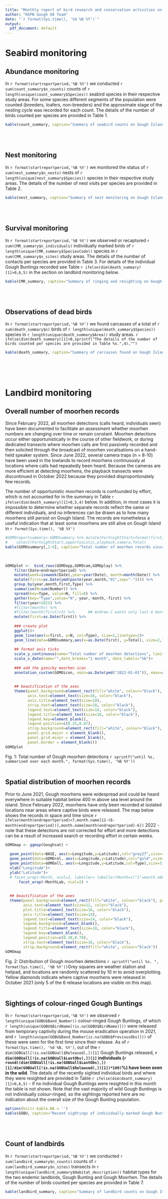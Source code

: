 ---
title: "Monthly report of bird research and conservation activities on Gough Island"
author: "RSPB Gough 68 Team"
date: "`r format(Sys.time(), '%d %B %Y')`"
output:
  pdf_document: default
---

# Seabird monitoring

## Abundance monitoring

In `r format(startreportperiod,'%B %Y')` we conducted `r sum(count_summary$n_counts)` counts of `r length(unique(count_summary$Species))` seabird species in their respective study areas. For some species different segments of the population were counted (breeders, loafers, non-breeders) and the approximate stage of the nesting cycle was recorded for each count. The details of the number of birds counted per species are provided in Table 1.
<br>

```{r  count_summary, echo=FALSE,warning=FALSE,error=FALSE,message=FALSE}
kable(count_summary, caption="Summary of seabird counts on Gough Island",col.names=  c("Species","Group counted", "Stage of nesting cycle","N study areas","N counts", "N individuals"))
```

<br>
<br>

## Nest monitoring

In `r format(startreportperiod,'%B %Y')` we monitored the status of `r sum(nest_summary$n_nests)` nests of `r length(unique(nest_summary$Species))` species in their respective study areas. The details of the number of nest visits per species are provided in Table 2.
<br>

```{r  nest_summary, echo=FALSE,warning=FALSE,error=FALSE,message=FALSE}
kable(nest_summary, caption="Summary of nest monitoring on Gough Island",col.names=  c("Species","N of nests", "N of nest visits"))
```

<br>
<br>


## Survival monitoring

In `r format(startreportperiod,'%B %Y')` we observed or recaptured `r sum(CMR_summary$n_individuals)` individually marked birds of `r length(unique(CMR_summary$SpeciesCode))` species in `r sum(CMR_summary$n_sites)` study areas. The details of the number of contacts per species are provided in Table 3. For details of the individual Gough Buntings recorded see Table `r ifelse(dim(death_summary)[1]>0,6,5)` in the section on landbird monitoring below.
<br>

```{r  CMR_summary, echo=FALSE,warning=FALSE,error=FALSE,message=FALSE}
kable(CMR_summary, caption="Summary of ringing and resighting on Gough Island",col.names=  c("Species","N of study areas", "N of individuals", "N of contacts"))
```

<br>
<br>


## Observations of dead birds


In `r format(startreportperiod,'%B %Y')` we found carcasses of a total of `r sum(death_summary$n)` birds of `r length(unique(death_summary$Species))` species in `r length(unique(death_summary$Area))` study areas. `r ifelse(dim(death_summary)[1]>0,sprintf("The details of the number of birds counted per species are provided in Table %s.",4),"")`

```{r  death_summary, eval = dim(death_summary)[1]>0, echo=FALSE,warning=FALSE,error=FALSE,message=FALSE}
kable(death_summary, caption="Summary of carcasses found on Gough Island",col.names=  c("Species","Study area", "Number of carcasses found"))
```

<br>
<br>
<br>

# Landbird monitoring


## Overall number of moorhen records

Since February 2022, all moorhen detections (calls heard, individuals seen) have been documented to facilitate an assessment whether moorhen numbers are changing over time or remain constant. Moorhen detections occur either opportunistically in the course of other fieldwork, or during dedicated transects where moorhen calls are first passively recorded and then solicited through the broadcast of moorhen vocalisations on a hand-held speaker system. Since June 2022, several camera traps (n = 8-10) have been used in the lowlands to record moorhens continuously at locations where calls had repeatedly been heard. Because the cameras are more efficient at detecting moorhens, the playback transects were discontinued in October 2022 because they provided disproportionately few records.

The number of opportunistic moorhen records is confounded by effort, which is not accounted for in the summary in Table `r ifelse(dim(death_summary)[1]>0,5,4)` below. In addition, in most cases it is impossible to determine whether separate records reflect the same or different individuals, and no inferences can be drawn as to how many moorhens still persist on Gough Island. The records are nonetheless a useful indication that at least some moorhens are still alive on Gough Island in `r format(Sys.time(), '%B %Y')` 
<br>

```{r  GOMOsummary, echo=FALSE,warning=FALSE,error=FALSE,message=FALSE}
#GOMOreportsummary<-GOMOsummary %>% mutate(FortnightStart=format(first,format="%d-%b-%y")) %>%
#    select(FortnightStart,opportunistic,playback,camera,Total)
kable(GOMOsummary[,1:6], caption="Total number of moorhen records since January 2022 recorded either opportunistically, during playback transects, or on camera traps. Records are summed over each month.",col.names=c("Month","Year","N opportunistic records","N playback responses", "N camera trap records","Total records"))
```

<br>


```{r  GOMO_plot, fig.cap = sprintf("Total number of Gough moorhen detections until %s, summarised over each month.", format(Sys.time(), '%B %Y')),echo=FALSE,warning=FALSE,error=FALSE,message=FALSE, fig.width = 10, fig.height = 6}
GOMOplot <-  bind_rows(GOMOopp,GOMOcam,GOMOplay) %>%
    filter(Date<endreportperiod) %>%
    mutate(week=isoweek(Date),year=year(Date), month=month(Date)) %>%
    mutate(first=as.Date(ymd(paste(year,month,"01",sep="-")))) %>%
    group_by(year,month,first,Type) %>%
    summarise(N=sum(Number)) %>%
    spread(key=Type, value=N, fill=0) %>%
    gather(key="Type",value="N",-year,-month,-first) %>%
    filter(year>2021) %>%
    #filter(month>) %>%
    #filter(month(first)>3) %>%      ## Andrew C wants only last 4 months
    mutate(first=as.Date(first)) %>% 
    
    ### create plot
    ggplot()+
    geom_line(aes(x=first, y=N, col=Type), size=1,linetype=2)+
    geom_line(data=GOMOsummary,aes(x=as.Date(first), y=Total), size=2,linetype=1,col="darkred")+
    
    ## format axis ticks
    scale_y_continuous(name="Total number of moorhen detections", limits=c(0,50),breaks=seq(0,50,10))+
    scale_x_date(name="",date_breaks="1 month", date_labels="%b")+
    
    ### add the gimicky moorhen icon
    annotation_custom(GOMOicon, xmin=as.Date(ymd("2022-01-01")), xmax=as.Date(ymd("2022-02-01")), ymin=40, ymax=50) +
    
    
    ## beautification of the axes
    theme(panel.background=element_rect(fill="white", colour="black"), 
          axis.text=element_text(size=16, color="black"), 
          axis.title=element_text(size=18), 
          strip.text=element_text(size=18, color="black"),
          legend.text=element_text(size=14, color="black"),
          legend.title=element_text(size=18, color="black"),
          legend.key=element_blank(),
          legend.position=c(0.25,0.87),
          strip.background=element_rect(fill="white", colour="black"), 
          panel.grid.major = element_blank(), 
          panel.grid.minor = element_blank(), 
          panel.border = element_blank())
GOMOplot
```
Fig. 1: Total number of Gough moorhen detections `r sprintf("until %s, summarised over each month.", format(Sys.time(), '%B %Y'))`
<br>
<br>


## Spatial distribution of moorhen records

Prior to June 2021, Gough moorhens were widespread and could be heard everywhere in suitable habitat below 400 m above sea level around the island. Since February 2022, moorhens have only been recorded at isolated locations near areas where captive birds were released. The map below shows the records in space and time since `r ifelse(month(endreportperiod)<7,month.name[12-(6-month(endreportperiod))],month.name[month(endreportperiod)-6])` 2022 - note that these detections are not corrected for effort and more detections can be a result of increased search or recording effort in certain weeks.
<br>

```{r  GOMO_map, fig.cap = sprintf("Distribution of Gough moorhen detections until %s. Grey squares are weather station and helipad, and locations are randomly scattered by 10 m to avoid overplotting. Yellow diamonds indicate where captive moorhens were released in October 2021 (only 5 of the 6 release locations are visible on this map).", format(Sys.time(), '%B %Y')),echo=FALSE,warning=FALSE,error=FALSE,message=FALSE, fig.width = 12, fig.height = 14}
GOMOmap <- ggmap(Goughsat) +
  
  geom_point(data=BASE, aes(x=Longitude,y=Latitude),col="grey27",size=4,pch=15) +
  geom_point(data=GOMOrel, aes(x=Longitude,y=Latitude),col="gold",size=4,pch=18) +
  geom_point(data=GOMOall, aes(x=Longitude,y=Latitude,col=Type),size=3,pch=16) +
  xlab("Longitude")+
  ylab("Latitude")+
  # facet_wrap(~Month, ncol=2, labeller= labeller(Month=c("1"=month.abb[1],"2"=month.abb[2],"3"=month.abb[3],"4"=month.abb[4],"5"=month.abb[5],"6"=month.abb[6],"7"=month.abb[7],"8"=month.abb[8],"9"=month.abb[9],"10"=month.abb[10],"11"=month.abb[11],"12"=month.abb[12]))) +
      facet_wrap(~MonthLab, ncol=2) +
    
  
  ## beautification of the axes
  theme(panel.background=element_rect(fill="white", colour="black"), panel.grid.major = element_blank(), panel.grid.minor = element_blank(),
        axis.text=element_text(size=12, color="black"),
        plot.title=element_text(size=16, color="black"),
        axis.title=element_text(size=14), 
        legend.text=element_text(size=14, color="black"),
        legend.background=element_blank(),
        legend.title=element_text(size=18, color="black"),
        legend.key=element_blank(),
        legend.position=c(0.38,0.78),
        strip.text=element_text(size=16, color="black"), 
        strip.background=element_rect(fill="white", colour="black"))
GOMOmap
```
Fig. 2: Distribution of Gough moorhen detections `r sprintf("until %s. ", format(Sys.time(), '%B %Y'))`Grey squares are weather station and helipad, and locations are randomly scattered by 10 m to avoid overplotting. Yellow diamonds indicate where captive moorhens were released in October 2021 (only 5 of the 6 release locations are visible on this map).
<br>
<br>


## Sightings of colour-ringed Gough Buntings


In `r format(startreportperiod,'%B %Y')` we observed `r length(unique(GOBU$Band_Number))` colour-ringed Gough Buntings, of which `r length(unique(GOBU$BirdName[!is.na(GOBU$BirdName)]))` were released from temporary captivity during the mouse eradication operation in 2021, and  `r length(unique(GOBU$Band_Number[is.na(GOBU$PreviousObs)]))` of these were seen for the first time since their release. As of `r format(Sys.time(), '%d %B, %Y')`, out of the `r dim(GOBUall[!is.na(GOBUall$Released),])[1]` Gough Buntings released, **`r dim(GOBUall[!is.na(GOBUall$LastObs),])[1]` individuals (`r round((dim(GOBUall[!is.na(GOBUall$LastObs),])[1]/dim(GOBUall[!is.na(GOBUall$Released),])[1])*100)`%) have been seen in the wild**. The details of the recently sighted individual birds and where they were resighted are provided in Table `r ifelse(dim(death_summary)[1]>0,6,5)` - if no individual Gough Buntings were resighted in this month the table is not shown. Note that the vast majority of wild Gough Buntings is not individually colour-ringed, so the sightings reported here are no indication about the overall size of the Gough Bunting population.
<br>

```{r  GOBU, eval = dim(GOBU)[1]>0, echo=FALSE,warning=FALSE,error=FALSE,message=FALSE}
options(knitr.kable.NA = '')
kable(GOBU, caption="Recent sightings of individually marked Gough Buntings",col.names=  c("BirdID","Metal ring","Colour", "Release Location","Previously seen","Last sighting","Last Location"))
```

<br>
<br>

## Count of landbirds

In `r format(startreportperiod,'%B %Y')` we conducted `r sum(landbird_summary$n_counts)` counts of `r sum(landbird_summary$n_sites)` transects in `r length(unique(landbird_summary$Habitat_description))` habitat types for the two endemic landbirds, Gough Bunting and Gough Moorhen. The details of the number of birds counted per species are provided in Table 7.
<br>

```{r  landbird_summary, echo=FALSE,warning=FALSE,error=FALSE,message=FALSE, eval=do_it}
kable(landbird_summary, caption="Summary of landbird counts on Gough Island",col.names=  c("Habitat","N transects", "N surveys","N Gough Bunting","N Gough Moorhen"))
```

<br>
<br>
<br>


<div class="tocify-extend-page" data-unique="tocify-extend-page" style="height: 0;"></div>


